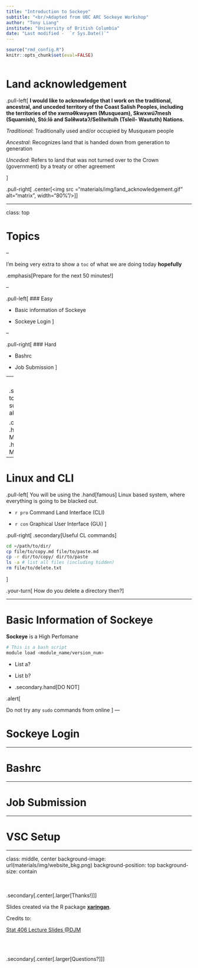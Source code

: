 ```yaml
---
title: "Introduction to Sockeye"
subtitle: "<br/>Adapted from UBC ARC Sockeye Workshop"
author: "Tony Liang"
institute: "University of British Columbia"
date: "Last modified -  `r Sys.Date()`"
---
```


```r
source("rmd_config.R")
knitr::opts_chunk$set(eval=FALSE)
```

```r
```

# Land acknowledgement

.pull-left[
**I would like to acknowledge that I work on the traditional, ancestral, and unceded territory of the Coast Salish Peoples, including the territories of the xwməθkwəy̓əm (Musqueam), Skwxwú7mesh (Squamish), Stó:lō and Səl̓ílwətaʔ/Selilwitulh (Tsleil- Waututh) Nations.**

*Traditional*: Traditionally used and/or occupied by Musqueam people

*Ancestral*: Recognizes land that is handed down from generation to generation

*Unceded*: Refers to land that was not turned over to the Crown (government) by a treaty or other agreement

]

.pull-right[
.center[<img src ="materials/img/land_acknowledgement.gif" alt="matrix", width="80%"/>]
]

---

class: top

# Topics

--

I'm being very extra to show a `toc` of what we are doing today **hopefully**

.emphasis[Prepare for the next 50 minutes!]

--

.pull-left[
### Easy

- Basic information of Sockeye

- Sockeye Login
]

--

.pull-right[
### Hard

- Bashrc

- Job Submission
]

--
<br>

.secondary[About to start, make sure to follow along]

.center[
`r pro`  .hand[FOLLOW ME .icon]
`r con`  .hand[FOLLOW ME]
]

---

# Linux and CLI
.pull-left[
You will be using the .hand[famous] Linux based system, where everything is going to be blacked out.

- `r pro` Command Land Interface (CLI)

- `r con` Graphical User Interface (GUi)
]

.pull-right[
.secondary[Useful CL commands]
```bash
cd ~/path/to/dir/
cp file/to/copy.md file/to/paste.md
cp -r dir/to/copy/ dir/to/paste
ls -a # list all files (including hidden)
rm file/to/delete.txt
```
]

.your-turn[
How do you delete a directory then?
]

---

# Basic Information of Sockeye

**Sockeye** is a High Perfomane

```bash
# This is a bash script
module load <module_name/version_num>
```

* List a?

* List b?

* .secondary.hand[DO NOT] 

.alert[

Do not try any `sudo` commands from online
]
---

# Sockeye Login

---

# Bashrc

---

# Job Submission

---

# VSC Setup

---

class: middle, center
background-image: url(materials/img/website_bkg.png)
background-position: top
background-size: contain

<br><br>
.secondary[.center[.larger[Thanks!]]]

Slides created via the R package [**xaringan**](https://github.com/yihui/xaringan).

Credits to:

  [Stat 406 Lecture Slides @DJM](https://ubc-stat.github.io/stat-406/)

<br><br>

.secondary[.center[.larger[Questions?]]]
